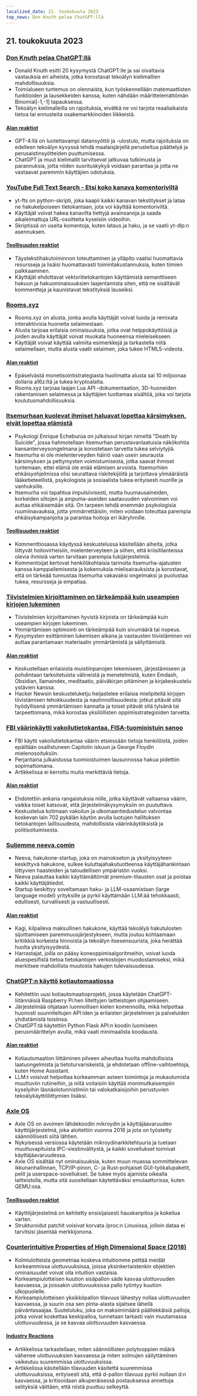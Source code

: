 ```yaml
---
localized_date: 21. toukokuuta 2023
top_news: Don Knuth pelaa ChatGPT:llä
---
```




<CallToAction />

<Steps>

## 21. toukokuuta 2023

### [Don Knuth pelaa ChatGPT:llä](https://cs.stanford.edu/~knuth/chatGPT20.txt)

- Donald Knuth esitti 20 kysymystä ChatGPT:lle ja sai oivaltavia vastauksia eri aiheista, jotka korostavat tekoälyn kielimallien mahdollisuuksia.
- Toimialueen tuntemus on olennaista, kun työskennellään matemaattisten funktioiden ja lausekkeiden kanssa, kuten nähdään määrittelemättömän Binomial[-1,-1] tapauksessa.
- Tekoälyn kielimalleilla on rajoituksia, eivätkä ne voi tarjota reaaliaikaista tietoa tai ennusteita osakemarkkinoiden liikkeistä.

#### [Alan reaktiot](http://news.ycombinator.com/item?id=36012360)

- GPT-4:llä on luotettavampi datansyöttö ja -ulostulo, mutta rajoituksia on edelleen tekoälyn kyvyssä tehdä maalaisjärjellä perusteltua päättelyä ja perusaistinsyötteiden puuttumisessa.
- ChatGPT ja muut kielimallit tarvitsevat jatkuvaa tutkimusta ja parannuksia, jotta niiden suorituskykyä voidaan parantaa ja jotta ne vastaavat paremmin käyttäjien odotuksia.

### [YouTube Full Text Search - Etsi koko kanava komentoriviltä](https://github.com/NotJoeMartinez/yt-fts)

- yt-fts on python-skripti, joka kaapii kaikki kanavan tekstitykset ja lataa ne hakukelpoiseen tietokantaan, jota voi käyttää komentoriviltä.
- Käyttäjät voivat hakea kanavilta tiettyjä avainsanoja ja saada aikaleimattuja URL-osoitteita kyseisiin videoihin.
- Skriptissä on useita komentoja, kuten lataus ja haku, ja se vaatii yt-dlp:n asennuksen.

#### [Teollisuuden reaktiot](http://news.ycombinator.com/item?id=36009774)

- Täystekstihakutoiminnon toteuttaminen ja ylläpito vaatisi huomattavia resursseja ja lisäisi huomattavasti toimintakustannuksia, kuten tiimien palkkaaminen.
- Käyttäjät ehdottavat vektoritietokantojen käyttämistä semanttiseen hakuun ja hakuominaisuuksien laajentamista siten, että ne sisältävät kommentteja ja kaunistavat tekstityksiä lauseiksi.

### [Rooms.xyz](https://rooms.xyz/)

- Rooms.xyz on alusta, jonka avulla käyttäjät voivat luoda ja remixata interaktiivisia huoneita selaimestaan.
- Alusta tarjoaa erilaisia ominaisuuksia, jotka ovat helppokäyttöisiä ja joiden avulla käyttäjät voivat muokata huoneensa mieleisekseen.
- Käyttäjät voivat käyttää valmiita esimerkkejä ja tarkastella niitä selaimellaan, mutta alusta vaatii selaimen, joka tukee HTML5-videota.

#### [Alan reaktiot](http://news.ycombinator.com/item?id=36009430)

- Epäselvästä monetisointistrategiasta huolimatta alusta sai 10 miljoonaa dollaria a16z:ltä ja tukea kryptoalalta.
- Rooms.xyz tarjoaa laajan Lua API -dokumentaation, 3D-huoneiden rakentamisen selaimessa ja käyttäjien tuottamaa sisältöä, joka voi tarjota koulutusmahdollisuuksia.

### [Itsemurhaan kuolevat ihmiset haluavat lopettaa kärsimyksen, eivät lopettaa elämistä](https://english.elpais.com/science-tech/2023-05-20/psychologist-enrique-echeburua-people-who-die-by-suicide-want-to-stop-suffering-not-to-stop-living.html)

- Psykologi Enrique Echeburúa on julkaissut kirjan nimeltä "Death by Suicide", jossa hahmotellaan itsemurhan perustavanlaatuisia näkökohtia kansanterveysongelmana ja korostetaan tarvetta tukea selviytyjiä.
- Itsemurha ei ole mielenterveyden häiriö vaan usein seurausta kärsimyksen ja pettymysten voimistumisesta, jotka saavat ihmiset tuntemaan, ettei elämä ole enää elämisen arvoista. Itsemurhien ehkäisyohjelmissa olisi seurattava riskitekijöitä ja tarjottava ylimääräistä lääketieteellistä, psykologista ja sosiaalista tukea erityisesti nuorille ja vanhuksille.
- Itsemurha voi tapahtua impulsiivisesti, mutta huumausaineiden, korkeiden siltojen ja ampuma-aseiden saatavuuden valvominen voi auttaa ehkäisemään sitä. On tarpeen tehdä enemmän psykologisia ruumiinavauksia, jotta ymmärrettäisiin, miten voidaan toteuttaa parempia ehkäisykampanjoita ja parantaa hoitoja eri ikäryhmille.

#### [Teollisuuden reaktiot](http://news.ycombinator.com/item?id=36010975)

- Kommenttiosassa käydyssä keskustelussa käsitellään aiheita, jotka liittyvät hoitovirheisiin, mielenterveyteen ja siihen, että kriisitilanteissa olevia ihmisiä varten tarvitaan parempia tukijärjestelmiä.
- Kommentoijat kertovat henkilökohtaisia tarinoita itsemurha-ajatusten kanssa kamppailemisesta ja kokemuksia mielisairauksista ja korostavat, että on tärkeää tunnustaa itsemurha vakavaksi ongelmaksi ja puolustaa tukea, resursseja ja empatiaa.

### [Tiivistelmien kirjoittaminen on tärkeämpää kuin useampien kirjojen lukeminen](https://www.andreasfragner.com/writing/writing-summaries)

- Tiivistelmien kirjoittaminen hyvistä kirjoista on tärkeämpää kuin useampien kirjojen lukeminen.
- Ymmärtämisen optimointi on tärkeämpää kuin sivumäärä tai nopeus.
- Kysymysten esittäminen lukemisen aikana ja vastausten tiivistäminen voi auttaa parantamaan materiaalin ymmärtämistä ja säilyttämistä.

#### [Alan reaktiot](http://news.ycombinator.com/item?id=36011599)

- Keskustellaan erilaisista muistiinpanojen tekemiseen, järjestämiseen ja pohdintaan tarkoitetuista välineistä ja menetelmistä, kuten Emdash, Obsidian, llamaindex, meditaatio, päiväkirjan pitäminen ja kirjakeskustelu ystävien kanssa.
- Hacker Newsin keskusteluketju heijastelee erilaisia mielipiteitä kirjojen tiivistämisen tehokkuudesta ja nautinnollisuudesta: jotkut pitävät sitä hyödyllisenä ymmärtämisen kannalta ja toiset pitävät sitä tylsänä tai tarpeettomana, mikä korostaa yksilöllisten oppimisstrategioiden tarvetta.

### [FBI väärinkäytti vakoilutietokantaa, FISA-tuomioistuin sanoo](https://www.wsj.com/articles/fbi-improperly-searched-spy-database-for-information-on-americans-court-says-2f12bcd)

- FBI käytti vakoilutietokantaa väärin etsiessään tietoja henkilöistä, joiden epäillään osallistuneen Capitolin iskuun ja George Floydin mielenosoituksiin.
- Perjantaina julkaistussa tuomioistuimen lausunnossa hakua pidettiin sopimattomana.
- Artikkelissa ei kerrottu muita merkittäviä tietoja.

#### [Alan reaktiot](http://news.ycombinator.com/item?id=36011550)

- Ehdotettiin ankaria rangaistuksia niille, jotka käyttävät valtaansa väärin, vaikka toiset katsovat, että järjestelmäkysymyksiin on puututtava.
- Keskustelua kotimaan vakoilun ja ulkomaantiedustelun valvontaa koskevan lain 702 pykälän käytön avulla luotujen hallituksen tietokantojen laillisuudesta, mahdollisista väärinkäytöksistä ja politisoitumisesta.

### [Suljemme neeva.comin](https://neeva.com/blog/may-announcement)

- Neeva, hakukone-startup, joka on mainokseton ja yksityisyyteen keskittyvä hakukone, sulkee kuluttajahakutuotteensa käyttäjähankintaan liittyvien haasteiden ja taloudellisen ympäristön vuoksi.
- Neeva palauttaa kaikki käyttämättömät premium-tilausten osat ja poistaa kaikki käyttäjätiedot.
- Startup keskittyy soveltamaan haku- ja LLM-osaamistaan (large language model) yrityksille ja pyrkii käyttämään LLM:ää tehokkaasti, edullisesti, turvallisesti ja vastuullisesti.

#### [Alan reaktiot](http://news.ycombinator.com/item?id=36013783)

- Kagi, kilpaileva maksullinen hakukone, käyttää tekoälyä hakutulosten sijoittamiseen paremmuusjärjestykseen, mutta joutuu kohtaamaan kritiikkiä korkeista hinnoista ja tekoälyn itsesensuurista, joka herättää huolta yksityisyydestä.
- Harrastajat, joilla on pääsy koneoppimisalgoritmeihin, voivat luoda aluespesifistä tietoa tietokantojen verkostojen muodostamiseksi, mikä merkitsee mahdollista muutosta hakujen tulevaisuudessa.

### [ChatGPT:n käyttö kotiautomaatiossa](https://www.atomic14.com/2023/05/14/is-this-the-future-of-home-automation.html)

- Kehitettiin uusi kotiautomaatioprojekti, jossa käytetään ChatGPT-liitännäisiä Raspberry Pi:hen liitettyjen laitteistojen ohjaamiseen.
- Järjestelmää ohjataan luonnollisen kielen komennoilla, mikä helpottaa huonosti suunniteltujen API:iden ja erilaisten järjestelmien ja palveluiden yhdistämistä toisiinsa.
- ChatGPT:tä käytettiin Python Flask API:n koodin luomiseen perusmäärittelyn avulla, mikä vaati minimaalista koodausta.

#### [Alan reaktiot](http://news.ycombinator.com/item?id=36013571)

- Kotiautomaation liittäminen pilveen aiheuttaa huolta mahdollisista laatuongelmista ja tietoturvariskeistä, ja ehdotetaan offline-vaihtoehtoja, kuten Home Assistant.
- LLM:t voisivat helpottaa korkeamman asteen toimintoja ja mukautumista muuttuviin rutiineihin, ja niitä voitaisiin käyttää monimutkaisempiin kyselyihin läsnäolotunnistimiin tai valokatkaisijoihin perustuvien tekoälykäyttöliittymien lisäksi.

### [Axle OS](https://axleos.com/)

- Axle OS on avoimen lähdekoodin mikroydin ja käyttäjäavaruuden käyttöjärjestelmä, joka aloitettiin vuonna 2016 ja jota on työstetty säännöllisesti siitä lähtien.
- Nykyisessä versiossa käytetään mikroydinarkkitehtuuria ja tuetaan muuttuvapituista IPC-viestinvälitystä, ja kaikki sovellukset toimivat käyttäjäavaruudessa.
- Axle OS sisältää nyt ominaisuuksia, kuten muun muassa sommittelevan ikkunanhallinnan, TCP/IP-pinon, C- ja Rust-pohjaiset GUI-työkalupaketit, pelit ja userspace-sovellukset. Se tukee myös ajamista oikealla laitteistolla, mutta sitä suositellaan käytettäväksi emulaattorissa, kuten QEMU:ssa.

#### [Teollisuuden reaktiot](http://news.ycombinator.com/item?id=36008526)

- Käyttöjärjestelmä on kehitetty ensisijaisesti hauskanpitoa ja kokeilua varten.
- Strukturoidut patchit voisivat korvata /proc:n Linuxissa, jolloin dataa ei tarvitsisi jäsentää merkkijonona.

### [Counterintuitive Properties of High Dimensional Space (2018)](https://marckhoury.github.io/blog/counterintuitive-properties-of-high-dimensional-space/)

- Kolmiulotteista geometriaa koskeva intuitiomme pettää meidät korkeammissa ulottuvuuksissa, joissa yksinkertaistenkin objektien ominaisuudet voivat olla intuition vastaisia.
- Korkeampiulotteisen kuution sisäpallon säde kasvaa ulottuvuuden kasvaessa, ja joissakin ulottuvuuksissa pallo työntyy kuution ulkopuolelle.
- Korkeampiulotteisen yksikköpallon tilavuus lähestyy nollaa ulottuvuuden kasvaessa, ja suurin osa sen pinta-alasta sijaitsee lähellä päiväntasaajaa. Suuteluluku, joka on maksimimäärä päällekkäisiä palloja, jotka voivat koskettaa keskipalloa, tunnetaan tarkasti vain muutamassa ulottuvuudessa, ja se kasvaa ulottuvuuden kasvaessa.

#### [Industry Reactions](http://news.ycombinator.com/item?id=36009667)

- Artikkelissa tarkastellaan, miten säännöllisten polytooppien määrä vähenee ulottuvuuksien kasvaessa ja miten solmujen säilyttäminen vaikeutuu suuremmissa ulottuvuuksissa.
- Artikkelissa käsitellään tilavuuden käsitettä suuremmissa ulottuvuuksissa, erityisesti sitä, että d-pallon tilavuus pyrkii nollaan d:n kasvaessa, ja kritisoidaan alkuperäisessä postauksessa annettuja selityksiä väittäen, että niistä puuttuu selkeyttä.

</Steps>
